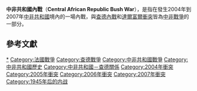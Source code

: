 {{Distinguish|中非內戰 (2012年至今)}}
{{incomplete|date=2013年1月}}
{{Infobox military conflict<!--REASONS for conflict and details-->
|conflict=中非共和国内战
|date=2004年–2007年
|image=[[Image:Birao_burnt_down.jpg|300px]]
|caption=在2007年中非北部的战争后被严重焚毁的[[比勞|比勞]]镇
|place=[[中非共和国|中非共和国]]
|result= 2007年4月签订和平协议但仍持续冲突
|combatant1='''反对派：'''
{{unbulleted list
|[[争取团结民主力量联盟|争取团结民主力量联盟]]（UFDR）
|[[人民民主阵线_(中非共和国)|人民民主阵线]]（APRD）
|[[争取正义与和平爱国者同盟|争取正义与和平爱国者同盟]]（CPJP）
|[[中非共和国正义解放者运动|中非共和国正义解放者运动]]（MLCJ）
}}
{{Collapsible list
| bullets = yes
| title =……以及其他
|{{link-en|拯救国家爱国会议|Patriotic Convention for Saving the Country}}（CPSK）
|{{link-en|中非人民民主前线|Democratic Front of the Central African People}}（FDPC）
|FDC
|GALPC
|FPR
}}
|combatant2={{flag|Central African Republic}}<br>{{flag|Chad}}<br>{{flagicon|United Nations}} [[联合国安理会1778号决议|MINURCAT]]{{Citation needed|date=January 2013}}<br> [[中部非洲国家经济共同体#MICOPAX|MICOPAX]]（[[中部非洲国家经济共同体|CEEAC]]）{{Citation needed|date=January 2013}}
|commander1=[[米歇尔·乔托迪亚|米歇尔·乔托迪亚]]（UFDR，{{sfn|IRIN|2006-11-13}}GAPLC{{sfn|IRIN|2006-11-02}}）<br>[[阿巴卡尔·萨邦|阿巴卡尔·萨邦]]（MLCJ）{{sfn|IRIN|2006-11-02}}<br>贾斯廷·哈桑（FDC）{{sfn|IRIN|2006-11-02}}
|commander2= {{flagicon|Central African Republic}} [[弗朗索瓦·博齐泽|弗朗索瓦·博齐泽]]<br>{{Flagicon|Chad}} [[伊德里斯·代比|伊德里斯·代比]]<br>{{flagicon|United Nations}} {{link-en|何塞·维克托·达席尔瓦·安杰洛|José Victor da Silva Ângelo}}
|strength1=150+{{Citation needed|date=January 2013}}
|strength2=4,500+{{Citation needed|date=January 2013}}
|casualties1=
|casualties2=
|casualties3='''平民伤亡'''：<br>数百人死亡，212,000人流离失所{{sfn|Human Rights Watch|2007}}
|notes=
}}
'''中非共和國內戰'''（'''Central African Republic Bush War'''），是指在發生2004年到2007年[[中非共和國|中非共和國]]境內的一場內戰，與[[查德內戰|查德內戰]]和[[達爾富爾衝突|達爾富爾衝突]]皆為[[中非戰爭|中非戰爭]]的一部分。

== 參考文獻 ==

{{reflist}}

[[Category:中非共和國內戰|*]]
[[Category:法國戰爭|Category:法國戰爭]]
[[Category:查德戰爭|Category:查德戰爭]]
[[Category:中非共和國戰爭|Category:中非共和國戰爭]]
[[Category:中非共和國歷史|Category:中非共和國歷史]]
[[Category:中非共和國－查德關係|Category:中非共和國－查德關係]]
[[Category:2004年衝突|Category:2004年衝突]]
[[Category:2005年衝突|Category:2005年衝突]]
[[Category:2006年衝突|Category:2006年衝突]]
[[Category:2007年衝突|Category:2007年衝突]]
[[Category:1945年后的内战|Category:1945年后的内战]]
